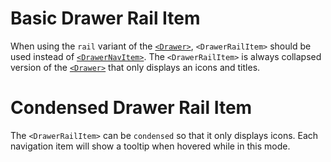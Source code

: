 
# Basic Drawer Rail Item

When using the `rail` variant of the [`<Drawer>`](/components/drawer/api-docs), `<DrawerRailItem>` should be used instead of [`<DrawerNavItem>`](/components/drawer/drawer-nav-item/api-docs). The `<DrawerRailItem>` is always collapsed version of the [`<Drawer>`](/components/drawer/api-docs) that only displays an icons and titles.

<BasicDrawerRailItem />

# Condensed Drawer Rail Item

The `<DrawerRailItem>` can be `condensed` so that it only displays icons. Each navigation item will show a tooltip when hovered while in this mode.

<CondensedDrawerRailItemExample />
